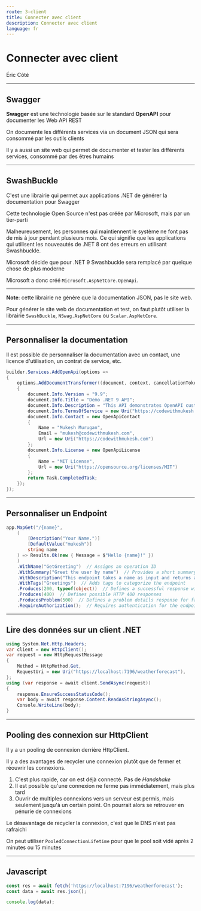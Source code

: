 ```yaml
---
route: 3-client
title: Connecter avec client
description: Connecter avec client
language: fr
---
```


# Connecter avec client

Éric Côté

---

## Swagger

**Swagger** est une technologie basée sur le standard **OpenAPI** pour documenter les Web API REST

On documente les différents services via un document JSON qui sera consommé par les outils clients

Il y a aussi un site web qui permet de documenter et tester les différents services, consommé par des êtres humains

---

## SwashBuckle

C'est une librairie qui permet aux applications .NET de générer la documentation pour Swagger

Cette technologie Open Source n'est pas créée par Microsoft, mais par un tier-parti

Malheureusement, les personnes qui maintiennent le système ne font pas de mis à jour pendant plusieurs mois. Ce qui signifie que les applications qui utilisent les nouveautés de .NET 8 ont des erreurs en utilisant Swashbuckle.

Microsoft décide que pour .NET 9 Swashbuckle sera remplacé par quelque chose de plus moderne

Microsoft a donc créé `Microsoft.AspNetCore.OpenApi`.

<hr />

**Note**: cette librairie ne génère que la documentation JSON, pas le site web.

Pour générer le site web de documentation et test, on faut plutôt utiliser la librairie `SwashBuckle`, `NSwag.AspNetCore` ou `Scalar.AspNetCore`.

---

## Personnaliser la documentation

Il est possible de personnaliser la documentation avec un contact, une licence d'utilisation, un contrat de service, etc.

```cs
builder.Services.AddOpenApi(options =>
{
    options.AddDocumentTransformer((document, context, cancellationToken) =>
    {
        document.Info.Version = "9.9";
        document.Info.Title = "Demo .NET 9 API";
        document.Info.Description = "This API demonstrates OpenAPI customization in a .NET 9 project.";
        document.Info.TermsOfService = new Uri("https://codewithmukesh.com/terms");
        document.Info.Contact = new OpenApiContact
        {
            Name = "Mukesh Murugan",
            Email = "mukesh@codewithmukesh.com",
            Url = new Uri("https://codewithmukesh.com")
        };
        document.Info.License = new OpenApiLicense
        {
            Name = "MIT License",
            Url = new Uri("https://opensource.org/licenses/MIT")
        };
        return Task.CompletedTask;
    });
});
```

---

## Personnaliser un Endpoint

```cs
app.MapGet("/{name}",
    (
        [Description("Your Name.")]
        [DefaultValue("mukesh")]
        string name
    ) => Results.Ok(new { Message = $"Hello {name}!" })
    )
    .WithName("GetGreeting")  // Assigns an operation ID
    .WithSummary("Greet the user by name")  // Provides a short summary for the endpoint
    .WithDescription("This endpoint takes a name as input and returns a personalized greeting.")  // Longer description
    .WithTags("Greetings")  // Adds tags to categorize the endpoint
    .Produces(200, typeof(object))  // Defines a successful response with the expected type
    .Produces(400)  // Defines possible HTTP 400 responses
    .ProducesProblem(500)  // Defines a problem details response for failures
    .RequireAuthorization();  // Requires authentication for the endpoint
```

---

## Lire des données sur un client .NET

```cs
using System.Net.Http.Headers;
var client = new HttpClient();
var request = new HttpRequestMessage
{
    Method = HttpMethod.Get,
    RequestUri = new Uri("https://localhost:7196/weatherforecast"),
};
using (var response = await client.SendAsync(request))
{
    response.EnsureSuccessStatusCode();
    var body = await response.Content.ReadAsStringAsync();
    Console.WriteLine(body);
}

```

---

## Pooling des connexion sur HttpClient

Il y a un pooling de connexion derrière HttpClient.

Il y a des avantages de recycler une connexion plutôt que de fermer et réouvrir les connexions.

1. C'est plus rapide, car on est déjà connecté. Pas de _Handshake_
1. Il est possible qu'une connexion ne ferme pas immédiatement, mais plus tard
1. Ouvrir de multiples connexions vers un serveur est permis, mais seulement jusqu'à un certain point. On pourrait alors se retrouver en pénurie de connexions

Le désavantage de recycler la connexion, c'est que le DNS n'est pas rafraichi

On peut utiliser `PooledConnectionLifetime` pour que le pool soit vidé après 2 minutes ou 15 minutes

---

## Javascript

```js
const res = await fetch('https://localhost:7196/weatherforecast');
const data = await res.json();

console.log(data);
```
